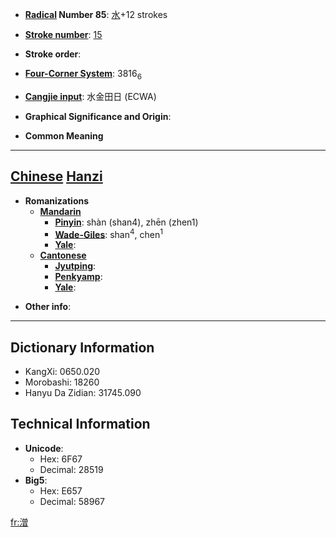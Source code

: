 * '''[[Wiktionary:Chinese radical index| Radical]] Number 85''': [[Wiktionary:Chinese radical index 水|水]]+12 strokes

* '''[[Wiktionary:Chinese total strokes index|Stroke number]]''': [[Wiktionary:Chinese total strokes index 15|15]]

* '''Stroke order''': 

* '''[[Wiktionary:Chinese four corner index|Four-Corner System]]''': 3816<sub>6</sub>

* '''[[Wiktionary:Chinese Cangjie index|Cangjie input]]''': 水金田日 (ECWA)

* '''Graphical Significance and Origin''': 

* '''Common Meaning'''

----

== [[Chinese]] [[Hanzi]] ==

* '''Romanizations'''
** '''[[Mandarin]]'''
*** '''[[Pinyin]]''': shàn (shan4), zhēn (zhen1)
*** '''[[Wade-Giles]]''': shan<sup>4</sup>, chen<sup>1</sup>
*** '''[[Yale]]''': 
** '''[[Cantonese]]'''
*** '''[[Jyutping]]''':
*** '''[[Penkyamp]]''': 
*** '''[[Yale]]''': 

* '''Other info''': 

----

== Dictionary Information ==

* KangXi: 0650.020
* Morobashi: 18260
* Hanyu Da Zidian: 31745.090

== Technical Information ==

* '''Unicode''':
** Hex: 6F67
** Decimal: 28519
* '''Big5''':
** Hex: E657
** Decimal: 58967

[[fr:潧]]